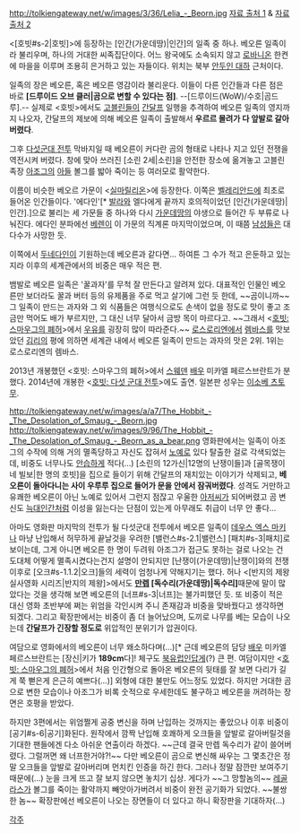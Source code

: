 {{{+1 '''Beorn''' }}}

http://tolkiengateway.net/w/images/3/36/Lelia_-_Beorn.jpg
[http://tolkiengateway.net/wiki/Beorn  자료 출처 1] & [http://lotr.wikia.com/wiki/Beorn  자료출처 2]

<[호빗#s-2|호빗]>에 등장하는 [인간(가운데땅)|인간]의 일족 중 하나. 베오른 일족이라 불리우며, 하나의 거대한 씨족집단이다. 어느 왕국에도 소속되지 않고 [[로바니온]] 한켠에 마을을 이루며 조용히 은거하고 있는 자들이다. 위치는 북부 [[안두인 대하]] 근처이다.

일족의 장은 베오른, 혹은 베오른 영감이라 불리운다. 이들이 다른 인간들과 다른 점은 바로 '''[드루이드 오브 클러|곰으로 변할 수 있다는 점]'''. --[드루이드(WoW)/수호|곰드루].-- 실제로 <호빗>에서도 [[고블린]]들이 [[간달프]] 일행을 추격하여 베오른 일족의 영지까지 나오자, 간달프의 제보에 의해 베오른 일족이 출발해서 '''우르르 몰려가 다 앞발로 갈아버렸다'''.

그후 [[다섯군대 전투]] 막바지일 때 베오른이 커다란 곰의 형태로 나타나 지고 있던 전쟁을 역전시켜 버렸다. 창에 맞아 쓰러진 [소린 2세|소린]을 안전한 장소에 옮겨놓고 고블린 족장 [[아조그]]의 [[아들]] 볼그를 밟아 죽이는 등 여러모로 활약한다.

이름이 비슷한 베오르 가문이 <[[실마릴리온]]>에 등장한다. 이쪽은 [[벨레리안드]]에 최초로 들어온 인간들이다. '에다인'[* [[발라]]와 엘다에게 끝까지 호의적이었던 [인간(가운데땅)|인간].]으로 불리는 세 가문들 중 하나와 다시 [[가운데땅]]의 야생으로 들어간 두 부류로 나눠진다. 에다인 분파에선 [[베렌]]이 이 가문의 직계론 마지막이었으며, 이 때쯤 [[남성]]들은 대다수가 사망한 듯.

이쪽에서 [[두네다인]]이 기원하는데 베오른과 같다면... 하여튼 그 수가 적고 은둔하고 있는지라 이후의 세계관에서의 비중은 매우 적은 편.

뱀발로 베오른 일족은 '꿀과자'를 무척 잘 만든다고 알려져 있다. 대표적인 인물인 베오른만 보더라도 꿀과 버터 등의 유제품을 주로 먹고 살기에 그런 듯 한데, ~~곰이니까~~ 그 일족이 만드는 과자와 그 외 식품들은 여행식으로도 손색이 없을 정도로 맛이 좋고 조금만 먹어도 배가 부르지만, 그 대신 너무 달아서 금방 목이 마르다고. ~~그래서 <[[호빗: 스마우그의 폐허]]>에서 [[우유]]를 굉장히 많이 따라준다.~~
[[로스로리엔]]에서 [[렘바스]]를 맛보았던 [[김리]]의 평에 의하면 세계관 내에서 베오른 일족이 만드는 과자의 맛은 2위. 1위는 로스로리엔의 렘바스.

2013년 개봉했던 <호빗: 스마우그의 폐허>에서 [[스웨덴]] [[배우]] 미카엘 페르스브란트가 분했다. 2014년에 개봉한 <[[호빗: 다섯 군대 전투]]>에도 출연. 일본판 성우는 [[이소베 츠토무]].

http://tolkiengateway.net/w/images/a/a7/The_Hobbit_-_The_Desolation_of_Smaug_-_Beorn.jpg
http://tolkiengateway.net/w/images/9/96/The_Hobbit_-_The_Desolation_of_Smaug_-_Beorn_as_a_bear.png
영화판에서는 일족이 아조그의 수작에 의해 거의 멸족당하고 자신도 잡혀서 [[노예]]로 있다 탈출한 걸로 각색되었는데, 비중도 너무나도 [[안습]]하게 적다(…) [소린의 12가신|12명의 난쟁이들]과 [골목쟁이네 빌보|한 명의 호빗]을 집으로 들이기 위해 간달프의 재치있는 이야기가 삭제되고, '''베오른이 돌아다니는 사이 우루루 집으로 들어가 문을 안에서 잠궈버렸다'''. 성격도 거만하고 유쾌한 베오른이 아닌 노예로 있어서 그런지 점잖고 우울한 [[아저씨]]가 되어버렸고 곰 변신도 [[늑대인간]]처럼 이성을 잃는다는 단점이 있는게 아무래도 취급이 너무 안 좋다...

아마도 영화판 마지막의 전투가 될 다섯군대 전투에서 베오른 일족이 [[데우스 엑스 마키나]] 마냥 난입해서 허무하게 끝날것을 우려한 [밸런스#s-2.1|밸런스] [패치#s-3|패치]로 보이는데, 그게 아니면 베오른 한 명이 두려워 아조그가 접근도 못하는 걸로 나오는 건 도대체 어떻게 멸족시켰다는건지 설명이 안되지만 [난쟁이(가운데땅)|난쟁이]와의 전쟁 이후로 [오크#s-1.1.2|오크]들의 세력이 엄청나게 약해지기는 했다. 허나 <[반지의 제왕 실사영화 시리즈|반지의 제왕]>에서도 '''[[만렙]] [독수리(가운데땅)|독수리]'''때문에 말이 많았다는 것을 생각해 보면 베오른의 [너프#s-3|너프]는 불가피했던 듯. 또 비중이 적은 대신 영화 초반부에 쩌는 위엄을 각인시켜 주니 존재감과 비중을 맞바꿨다고 생각하면 되겠다. 그리고 확장판에서는 비중이 좀 더 늘어났으며, 도끼로 나무를 베는 모습이 나오는데 '''간달프가 긴장할 정도로''' 위압적인 분위기가 압권이다.

여담으로 영화에서의 베오른이 너무 왜소하다며(…)[* 근데 베오른의 담당 [[배우]] 미카엘 페르스브란트는 [장신|키가 '''189cm'''다]! 체구도 [[북유럽]]인답게(?) 큰 편. 여담이지만 <[[호빗: 스마우그의 폐허]]>에서 처음 인간형으로 돌아온 베오른의 뒷태를 잘 보면 다리가 길게 쭉 뻗은게 은근히 예쁘다(…)] 외형에 대한 불만도 어느정도 있었다. 하지만 거대한 곰으로 변한 모습이나 아조그가 비록 숫적으로 우세한데도 불구하고 베오른을 꺼려하는 장면은 호평을 받았다.

하지만 3편에서는 위엄쩔게 공중 변신을 하며 난입하는 것까지는 좋았으나 이후 비중이 [공기#s-6|공기]화된다. 원작에서 깜짝 난입해 호쾌하게 오크들을 앞발로 갈아버릴것을 기대한 팬들에겐 다소 아쉬운 연출이라 하겠다. ~~근데 결국 만렙 독수리가 같이 쓸어버렸다. 그럴꺼면 왜 너프한거야?!~~ 다만 베오른이 곰으로 변신해 싸우는 그 몇초간은 정말 오크들을 앞발로 갈아버리며 먼치킨 인증을 하긴 한다. 그러나 정말 잠깐만 보여주기 때문에(...) 눈을 크게 뜨고 잘 보지 않으면 놓치기 십상. 게다가 ~~그 망할놈의~~ [[레골라스]]가 볼그를 죽이는 활약까지 빼앗아가버려서 비중이 완전 공기화가 되었다. ~~불쌍한 놈~~ 확장판에선 베오른이 나오는 장면들이 더 있다고 하니 확장판을 기대하자(…)

[[각주]]
